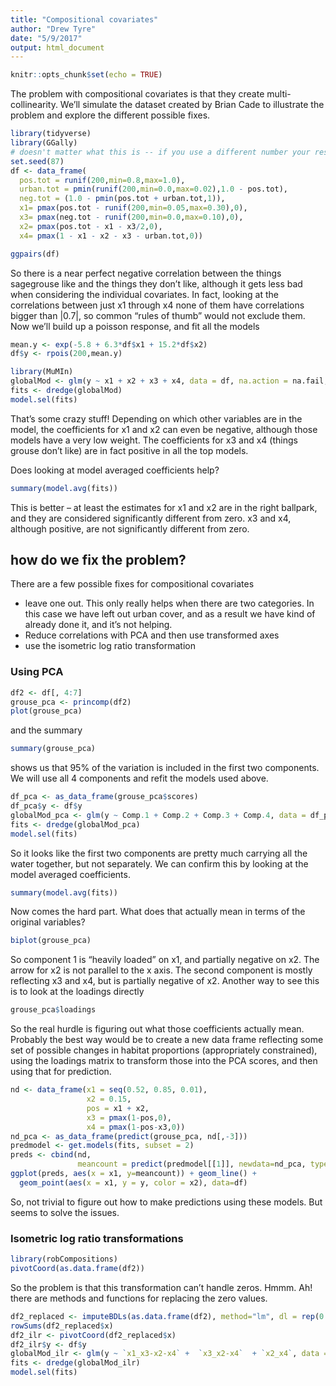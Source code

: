 ```yaml
---
title: "Compositional covariates"
author: "Drew Tyre"
date: "5/9/2017"
output: html_document
---
```


```r
knitr::opts_chunk$set(echo = TRUE)
```

The problem with compositional covariates is that they create multi-collinearity. We'll simulate the dataset created by Brian Cade to illustrate the problem and explore the different possible fixes.

```r
library(tidyverse)
library(GGally)
# doesn't matter what this is -- if you use a different number your results will be different from mine.
set.seed(87)
df <- data_frame(
  pos.tot = runif(200,min=0.8,max=1.0),
  urban.tot = pmin(runif(200,min=0.0,max=0.02),1.0 - pos.tot),
  neg.tot = (1.0 - pmin(pos.tot + urban.tot,1)),
  x1= pmax(pos.tot - runif(200,min=0.05,max=0.30),0),
  x3= pmax(neg.tot - runif(200,min=0.0,max=0.10),0),
  x2= pmax(pos.tot - x1 - x3/2,0),
  x4= pmax(1 - x1 - x2 - x3 - urban.tot,0))

ggpairs(df)

```

So there is a near perfect negative correlation between the things sagegrouse like and the things they don't like, although it gets less bad when considering the individual covariates. In fact, looking at the correlations between just x1 through x4 none of them have correlations bigger than $|0.7|$, so common "rules of thumb" would not exclude them. Now we'll build up a poisson response, and fit all the models 
```r
mean.y <- exp(-5.8 + 6.3*df$x1 + 15.2*df$x2)
df$y <- rpois(200,mean.y)

library(MuMIn)
globalMod <- glm(y ~ x1 + x2 + x3 + x4, data = df, na.action = na.fail, family=poisson())
fits <- dredge(globalMod)
model.sel(fits)
```

That's some crazy stuff! Depending on which other variables are in the model, the coefficients for x1 and x2 can even be negative, although those models have a very low weight. The coefficients for x3 and x4 (things grouse don't like) are in fact positive in all the top models. 

Does looking at model averaged coefficients help?

```r
summary(model.avg(fits))
```

This is better -- at least the estimates for x1 and x2 are in the right ballpark, and they are considered significantly different from zero. x3 and x4, although positive, are not significantly different from zero. 

## how do we fix the problem? 

There are a few possible fixes for compositional covariates

- leave one out. This only really helps when there are two categories. In this case we have left out urban cover, and as a result we have kind of already done it, and it's not helping.
- Reduce correlations with PCA and then use transformed axes
- use the isometric log ratio transformation

### Using PCA

```r
df2 <- df[, 4:7]
grouse_pca <- princomp(df2)
plot(grouse_pca)
```

and the summary

```r
summary(grouse_pca)
```

shows us that 95% of the variation is included in the first two components. We will use all 4 components and refit the models used above.

```r
df_pca <- as_data_frame(grouse_pca$scores)
df_pca$y <- df$y
globalMod_pca <- glm(y ~ Comp.1 + Comp.2 + Comp.3 + Comp.4, data = df_pca, na.action = na.fail, family=poisson())
fits <- dredge(globalMod_pca)
model.sel(fits)
```

So it looks like the first two components are pretty much carrying all the water together, but not separately. We can confirm this by looking at the model averaged coefficients.

```r
summary(model.avg(fits))
```


Now comes the hard part. What does that actually mean in terms of the original variables?

```r
biplot(grouse_pca)
```

So component 1 is "heavily loaded" on x1, and partially negative on x2. The arrow for x2 is not parallel to the x axis. The second component is mostly reflecting x3 and x4, but is partially negative of x2. Another way to see this is to look at the loadings directly

```r
grouse_pca$loadings
```

So the real hurdle is figuring out what those coefficients actually mean. Probably the best way would be to create a new data frame reflecting some set of possible changes in habitat proportions (appropriately constrained), using the loadings matrix to transform those into the PCA scores, and then using that for prediction. 

```r
nd <- data_frame(x1 = seq(0.52, 0.85, 0.01),
                 x2 = 0.15,
                 pos = x1 + x2,
                 x3 = pmax(1-pos,0),
                 x4 = pmax(1-pos-x3,0))
nd_pca <- as_data_frame(predict(grouse_pca, nd[,-3]))
predmodel <- get.models(fits, subset = 2)
preds <- cbind(nd,
               meancount = predict(predmodel[[1]], newdata=nd_pca, type = "response"))
ggplot(preds, aes(x = x1, y=meancount)) + geom_line() + 
  geom_point(aes(x = x1, y = y, color = x2), data=df)
```

So, not trivial to figure out how to make predictions using these models. But seems to solve the issues.

### Isometric log ratio transformations

```r
library(robCompositions)
pivotCoord(as.data.frame(df2))
```

So the problem is that this transformation can't handle zeros. Hmmm. Ah! there are methods and functions for replacing the zero values.

```r
df2_replaced <- imputeBDLs(as.data.frame(df2), method="lm", dl = rep(0.005,4))
rowSums(df2_replaced$x)
df2_ilr <- pivotCoord(df2_replaced$x)
df2_ilr$y <- df$y
globalMod_ilr <- glm(y ~ `x1_x3-x2-x4` +  `x3_x2-x4`  + `x2_x4`, data = df2_ilr, na.action = na.fail, family=poisson())
fits <- dredge(globalMod_ilr)
model.sel(fits)

```

